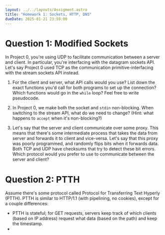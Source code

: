 ```yaml
---
layout: ../../layouts/Assigment.astro
title: "Homework 1: Sockets, HTTP, DNS"
dueDate: 2025-01-21 23:59:00
---
```


# Question 1: Modified Sockets

In Project 0, you're using UDP to facilitate communication between a server and client. In particular, you're interfacing with the datagram sockets API. Let's say Project 0 used TCP as the communication primitive-interfacing with the stream sockets API instead. 

1. For the client and server, what API calls would you use? List down the exact functions you'd call for both programs to set up the connection? Which functions would go in the `while` loop? Feel free to write pseudocode.

2. In Project 0, we make both the socket and `stdin` non-blocking. When switching to the stream API, what do we need to change? (Hint: what happens to `accept` when it's non-blocking?)

3. Let's say that the server and client communicate over some proxy. This means that there's some intermediate process that takes the data from server and forwards it to client and vice-versa. Let's say that this proxy was poorly programmed, and randomly flips bits when it forwards data. Both TCP and UDP have checksums that try to detect these bit errors. Which protocol would you prefer to use to communicate between the server and client?

# Question 2: PTTH

Assume there's some protocol called Protocol for Transferring Text Hyperly (PTTH). PTTH is similar to HTTP/1.1 (with pipelining, no cookies), except for a couple differences:
- PTTH is stateful; for GET requests, servers keep track of which clients (based on IP address) request what data (based on the path) and keep the timestamp.
- 
